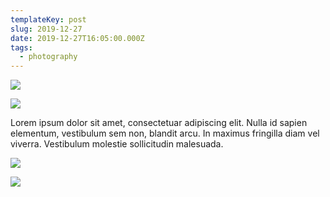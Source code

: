 ```yaml
---
templateKey: post
slug: 2019-12-27
date: 2019-12-27T16:05:00.000Z
tags:
  - photography
---
```

![](../../static/assets/20191227-IMG_3448.jpg)

![](../../static/assets/20191227-IMG_3451.jpg)

Lorem ipsum dolor sit amet, consectetuar adipiscing elit. Nulla id sapien elementum, vestibulum sem non, blandit arcu. In maximus fringilla diam vel viverra. Vestibulum molestie sollicitudin malesuada.

![](../../static/assets/20191227-IMG_3453.jpg)

![](../../static/assets/20191227-IMG_3461.jpg)